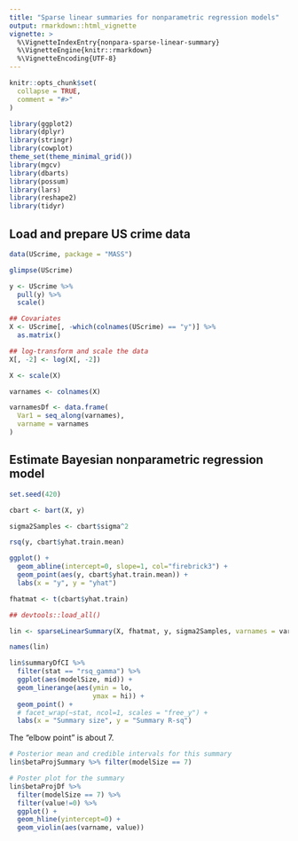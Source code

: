 ```yaml
---
title: "Sparse linear summaries for nonparametric regression models"
output: rmarkdown::html_vignette
vignette: >
  %\VignetteIndexEntry{nonpara-sparse-linear-summary}
  %\VignetteEngine{knitr::rmarkdown}
  %\VignetteEncoding{UTF-8}
---
```


```r
knitr::opts_chunk$set(
  collapse = TRUE,
  comment = "#>"
)
```

```r
library(ggplot2)
library(dplyr)
library(stringr)
library(cowplot)
theme_set(theme_minimal_grid())
library(mgcv)
library(dbarts)
library(possum)
library(lars)
library(reshape2)
library(tidyr)

```

## Load and prepare US crime data

```r
data(UScrime, package = "MASS")

glimpse(UScrime)

y <- UScrime %>%
  pull(y) %>%
  scale()

## Covariates
X <- UScrime[, -which(colnames(UScrime) == "y")] %>%
  as.matrix()

## log-transform and scale the data
X[, -2] <- log(X[, -2])

X <- scale(X)

varnames <- colnames(X)

varnamesDf <- data.frame(
  Var1 = seq_along(varnames),
  varname = varnames
)
```

## Estimate Bayesian nonparametric regression model

```r
set.seed(420)

cbart <- bart(X, y)

sigma2Samples <- cbart$sigma^2

rsq(y, cbart$yhat.train.mean)

ggplot() +
  geom_abline(intercept=0, slope=1, col="firebrick3") + 
  geom_point(aes(y, cbart$yhat.train.mean)) + 
  labs(x = "y", y = "yhat")

fhatmat <- t(cbart$yhat.train)

## devtools::load_all()

lin <- sparseLinearSummary(X, fhatmat, y, sigma2Samples, varnames = varnames)

names(lin)

lin$summaryDfCI %>% 
  filter(stat == "rsq_gamma") %>%
  ggplot(aes(modelSize, mid)) +
  geom_linerange(aes(ymin = lo,
                     ymax = hi)) + 
  geom_point() +
  # facet_wrap(~stat, ncol=1, scales = "free_y") +
  labs(x = "Summary size", y = "Summary R-sq")

```

The "elbow point" is about 7. 

```r
# Posterior mean and credible intervals for this summary
lin$betaProjSummary %>% filter(modelSize == 7)

# Poster plot for the summary
lin$betaProjDf %>%
  filter(modelSize == 7) %>% 
  filter(value!=0) %>%
  ggplot() +
  geom_hline(yintercept=0) + 
  geom_violin(aes(varname, value))
```



<!-- comment -->


[possum]: https://www.tandfonline.com/doi/abs/10.1080/10618600.2020.1796684?journalCode=ucgs20
[sw]: https://spencerwoody.github.io/
